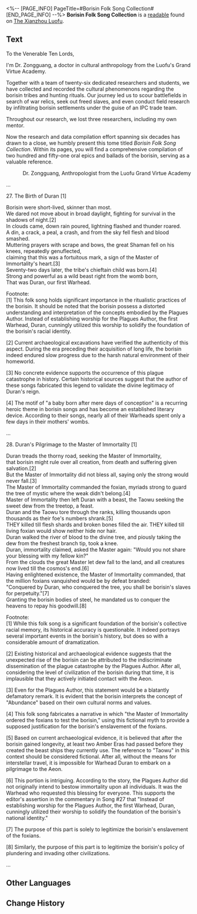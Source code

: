 <%-- [PAGE_INFO]
PageTitle=#Borisin Folk Song Collection#
[END_PAGE_INFO] --%>
{{Readable Infobox
|id           = 271
|partIds      = 190521
|title        = 
|image        = Item Xianzhou Parchment.png
|world        = The Xianzhou Luofu
|parts        = 1
|author       = <!--to be added-->
|description  = A collection of borisin folk songs, with annotations and editing by the Cultural Anthropology Department of the Grand Virtue Academy.
|part1        = Part I
|source1      = {{cx|Source missing}}
|characters   = 
|factions     = 
}}
'''Borisin Folk Song Collection''' is a [[readable]] found on [[The Xianzhou Luofu]].
<!--
==Location==
{{Map Embed|<map name>|<marker id>}}
-->
==Text==
To the Venerable Ten Lords,

I'm Dr. Zongguang, a doctor in cultural anthropology from the Luofu's Grand Virtue Academy.

Together with a team of twenty-six dedicated researchers and students, we have collected and recorded the cultural phenomenons regarding the borisin tribes and hunting rituals. Our journey led us to scour battlefields in search of war relics, seek out freed slaves, and even conduct field research by infiltrating borisin settlements under the guise of an IPC trade team.

Throughout our research, we lost three researchers, including my own mentor.

Now the research and data compilation effort spanning six decades has drawn to a close, we humbly present this tome titled ''Borisin Folk Song Collection''. Within its pages, you will find a comprehensive compilation of two hundred and fifty-one oral epics and ballads of the borisin, serving as a valuable reference.

<div align="right">Dr. Zongguang, Anthropologist from the Luofu Grand Virtue Academy</div>

...

27. The Birth of Duran [1]

Borisin were short-lived, skinner than most.<br />We dared not move about in broad daylight, fighting for survival in the shadows of night.[2]<br />In clouds came, down rain poured, lightning flashed and thunder roared.<br />A din, a crack, a peal, a crash, and from the sky fell flesh and blood smashed.<br />Muttering prayers with scrape and bows, the great Shaman fell on his knees, repeatedly genuflected,<br />claiming that this was a fortuitous mark, a sign of the Master of Immortality's heart.[3]<br />Seventy-two days later, the tribe's chieftain child was born.[4]<br />Strong and powerful as a wild beast right from the womb born,<br />That was Duran, our first Warhead.

Footnote:<br />[1] This folk song holds significant importance in the ritualistic practices of the borisin. It should be noted that the borisin possess a distorted understanding and interpretation of the concepts embodied by the Plagues Author. Instead of establishing worship for the Plagues Author, the first Warhead, Duran, cunningly utilized this worship to solidify the foundation of the borisin's racial identity.

[2] Current archaeological excavations have verified the authenticity of this aspect. During the era preceding their acquisition of long life, the borisin indeed endured slow progress due to the harsh natural environment of their homeworld.

[3] No concrete evidence supports the occurrence of this plague catastrophe in history. Certain historical sources suggest that the author of these songs fabricated this legend to validate the divine legitimacy of Duran's reign.

[4] The motif of "a baby born after mere days of conception" is a recurring heroic theme in borisin songs and has become an established literary device. According to their songs, nearly all of their Warheads spent only a few days in their mothers' wombs.

...

28. Duran's Pilgrimage to the Master of Immortality [1]

Duran treads the thorny road, seeking the Master of Immortality,<br />that borisin might rule over all creation, from death and suffering given salvation.[2]<br />But the Master of Immortality did not bless all, saying only the strong would never fall.[3]<br />The Master of Immortality commanded the foxian, myriads strong to guard the tree of mystic where the weak didn't belong.[4]<br />Master of Immortality then left Duran with a beast, the Taowu seeking the sweet dew from the treetop, a feast.<br />Duran and the Taowu tore through the ranks, killing thousands upon thousands as their foe's numbers shrank.[5]<br />THEY killed till flesh shards and broken bones filled the air. THEY killed till living foxian would show neither hide nor hair.<br />Duran walked the river of blood to the divine tree, and piously taking the dew from the freshest branch tip, took a knee.<br />Duran, immortality claimed, asked the Master again: "Would you not share your blessing with my fellow kin?"<br />From the clouds the great Master let dew fall to the land, and all creatures now lived till the cosmos's end.[6]<br />Having enlightened existence, the Master of Immortality commanded, that the million foxians vanquished would be by defeat branded:<br />"Conquered by Duran, who conquered the tree, you shall be borisin's slaves for perpetuity."[7]<br />Granting the borisin bodies of steel, he mandated us to conquer the heavens to repay his goodwill.[8]

Footnote:<br />[1] While this folk song is a significant foundation of the borisin's collective racial memory, its historical accuracy is questionable. It indeed portrays several important events in the borisin's history, but does so with a considerable amount of dramatization.

[2] Existing historical and archaeological evidence suggests that the unexpected rise of the borisin can be attributed to the indiscriminate dissemination of the plague catastrophe by the Plagues Author. After all, considering the level of civilization of the borisin during that time, it is implausible that they actively initiated contact with the Aeon.

[3] Even for the Plagues Author, this statement would be a blatantly defamatory remark. It is evident that the borisin interprets the concept of "Abundance" based on their own cultural norms and values.

[4] This folk song fabricates a narrative in which "the Master of Immortality ordered the foxians to test the borisin," using this fictional myth to provide a supposed justification for the borisin's enslavement of the foxians.

[5] Based on current archaeological evidence, it is believed that after the borisin gained longevity, at least two Amber Eras had passed before they created the beast ships they currently use. The reference to "Taowu" in this context should be considered fictional. After all, without the means for interstellar travel, it is impossible for Warhead Duran to embark on a pilgrimage to the Aeon.

[6] This portion is intriguing. According to the story, the Plagues Author did not originally intend to bestow immortality upon all individuals. It was the Warhead who requested this blessing for everyone. This supports the editor's assertion in the commentary in Song #27 that "Instead of establishing worship for the Plagues Author, the first Warhead, Duran, cunningly utilized their worship to solidify the foundation of the borisin's national identity."

[7] The purpose of this part is solely to legitimize the borisin's enslavement of the foxians.

[8] Similarly, the purpose of this part is to legitimize the borisin's policy of plundering and invading other civilizations.

...

<!--
==Trivia==
* 
-->
==Other Languages==
{{Other Languages
|en   = Borisin Folk Song Collection
|zhs  = 步离人民歌集
|zht  = 步離人民歌集
|ja   = 歩離人民謡集
|ko   = 보리인 민요집
|es   = Colección de canciones populares de los borisin
|fr   = Recueil de chansons folkloriques borissiennes
|ru   = Сборник песен борисинцев
|th   = รวมเพลงพื้นบ้าน Borisin
|vi   = Tuyển Tập Dân Ca Người Boris
|de   = Sammlung von Volksliedern der Borisin
|id   = Koleksi Lagu Rakyat Borisin
|pt   = Coleção de Músicas Folclóricas dos Borisins
}}

==Change History==
{{Change History|1.5}}